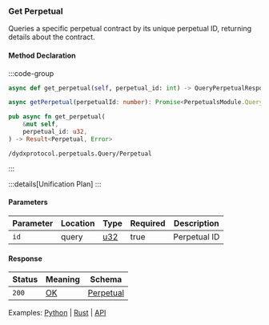 ### Get Perpetual

Queries a specific perpetual contract by its unique perpetual ID, returning details about the contract.

#### Method Declaration

:::code-group

```python [Python]
async def get_perpetual(self, perpetual_id: int) -> QueryPerpetualResponse
```

```typescript [TypeScript]
async getPerpetual(perpetualId: number): Promise<PerpetualsModule.QueryPerpetualResponse>
```

```rust [Rust]
pub async fn get_perpetual(
    &mut self,
    perpetual_id: u32,
) -> Result<Perpetual, Error>
```

```url [API]
/dydxprotocol.perpetuals.Query/Perpetual
```

:::

:::details[Unification Plan]
:::

#### Parameters

| Parameter | Location | Type   |Required   |  Description  |
| --------- | -------- | ------ | --------- | ------------- |
| `id`      | query    | [u32]  |true       | Perpetual ID  |

#### Response

| Status | Meaning     | Schema         |
| ------ | ----------- | -------------  |
| `200`  | [OK]        | [Perpetual]    |

Examples: [Python] | [Rust] | [API]

[Python]: https://github.com/dydxprotocol/v4-clients/blob/3e8c7e1b960291b7ef273962d374d9934a5c4d33/v4-client-py-v2/examples/validator_get_example.py#L118
[Rust]: https://github.com/dydxprotocol/v4-clients/blob/3e8c7e1b960291b7ef273962d374d9934a5c4d33/v4-client-rs/client/examples/validator_get.rs#L83
[API]: https://test-dydx-rest.kingnodes.com/dydxprotocol/perpetuals/perpetual/1

[u32]: /types/u32
[OK]: /types/ok
[Perpetual]: /types/perpetual
